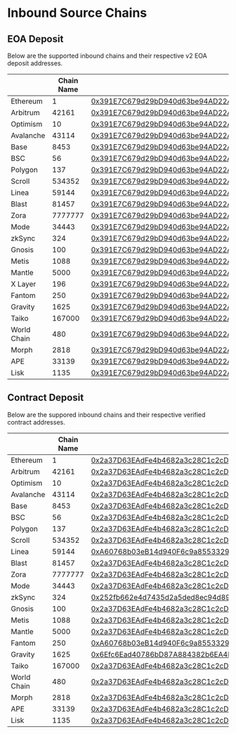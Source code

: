 # Inbound Source Chains

## EOA Deposit

Below are the supported inbound chains and their respective v2 EOA deposit addresses.

| <th className="whitespace-nowrap">Chain Name</th> | <th className="whitespace-nowrap">Native ID</th> | <th className="whitespace-nowrap">Contract Address</th>                                                                          |
| ------------------------------------------------- | ------------------------------------------------ | -------------------------------------------------------------------------------------------------------------------------------- |
| Ethereum                                          | 1                                                | [0x391E7C679d29bD940d63be94AD22A25d25b5A604](https://etherscan.io/address/0x391E7C679d29bD940d63be94AD22A25d25b5A604)            |
| Arbitrum                                          | 42161                                            | [0x391E7C679d29bD940d63be94AD22A25d25b5A604](https://arbiscan.io/address/0x391E7C679d29bD940d63be94AD22A25d25b5A604)             |
| Optimism                                          | 10                                               | [0x391E7C679d29bD940d63be94AD22A25d25b5A604](https://optimistic.etherscan.io/address/0x391E7C679d29bD940d63be94AD22A25d25b5A604) |
| Avalanche                                         | 43114                                            | [0x391E7C679d29bD940d63be94AD22A25d25b5A604](https://snowtrace.io/address/0x391E7C679d29bD940d63be94AD22A25d25b5A604)            |
| Base                                              | 8453                                             | [0x391E7C679d29bD940d63be94AD22A25d25b5A604](https://basescan.org/address/0x391E7C679d29bD940d63be94AD22A25d25b5A604)            |
| BSC                                               | 56                                               | [0x391E7C679d29bD940d63be94AD22A25d25b5A604](https://bscscan.com/address/0x391E7C679d29bD940d63be94AD22A25d25b5A604)             |
| Polygon                                           | 137                                              | [0x391E7C679d29bD940d63be94AD22A25d25b5A604](https://polygonscan.com/address/0x391E7C679d29bD940d63be94AD22A25d25b5A604)         |
| Scroll                                            | 534352                                           | [0x391E7C679d29bD940d63be94AD22A25d25b5A604](https://scrollscan.com/address/0x391E7C679d29bD940d63be94AD22A25d25b5A604)          |
| Linea                                             | 59144                                            | [0x391E7C679d29bD940d63be94AD22A25d25b5A604](https://lineascan.build/address/0x391E7C679d29bD940d63be94AD22A25d25b5A604)         |
| Blast                                             | 81457                                            | [0x391E7C679d29bD940d63be94AD22A25d25b5A604](https://blastscan.io/address/0x391E7C679d29bD940d63be94AD22A25d25b5A604)            |
| Zora                                              | 7777777                                          | [0x391E7C679d29bD940d63be94AD22A25d25b5A604](https://explorer.zora.energy/address/0x391E7C679d29bD940d63be94AD22A25d25b5A604)    |
| Mode                                              | 34443                                            | [0x391E7C679d29bD940d63be94AD22A25d25b5A604](https://modescan.io/address/0x391E7C679d29bD940d63be94AD22A25d25b5A604)             |
| zkSync                                            | 324                                              | [0x391E7C679d29bD940d63be94AD22A25d25b5A604](https://explorer.zksync.io/address/0x391E7C679d29bD940d63be94AD22A25d25b5A604)      |
| Gnosis                                            | 100                                              | [0x391E7C679d29bD940d63be94AD22A25d25b5A604](https://gnosisscan.io/address/0x391E7C679d29bD940d63be94AD22A25d25b5A604)           |
| Metis                                             | 1088                                             | [0x391E7C679d29bD940d63be94AD22A25d25b5A604](https://explorer.metis.io/address/0x391E7C679d29bD940d63be94AD22A25d25b5A604)       |
| Mantle                                            | 5000                                             | [0x391E7C679d29bD940d63be94AD22A25d25b5A604](https://explorer.mantle.xyz/address/0x391E7C679d29bD940d63be94AD22A25d25b5A604)     |
| X Layer                                           | 196                                              | [0x391E7C679d29bD940d63be94AD22A25d25b5A604](https://www.oklink.com/xlayer/address/0x391E7C679d29bD940d63be94AD22A25d25b5A604)   |
| Fantom                                            | 250                                              | [0x391E7C679d29bD940d63be94AD22A25d25b5A604](https://ftmscan.com/address/0x391E7C679d29bD940d63be94AD22A25d25b5A604)             |
| Gravity                                           | 1625                                             | [0x391E7C679d29bD940d63be94AD22A25d25b5A604](https://explorer.gravity.xyz/address/0x391E7C679d29bD940d63be94AD22A25d25b5A604)    |
| Taiko                                             | 167000                                           | [0x391E7C679d29bD940d63be94AD22A25d25b5A604](https://taikoscan.io/address/0x391E7C679d29bD940d63be94AD22A25d25b5A604)            |
| World Chain                                       | 480                                              | [0x391E7C679d29bD940d63be94AD22A25d25b5A604](https://worldchain-mainnet.explorer.alchemy.com/address/0x391E7C679d29bD940d63be94AD22A25d25b5A604)     |
| Morph                                             | 2818                                             | [0x391E7C679d29bD940d63be94AD22A25d25b5A604](https://explorer.morphl2.io/address/0x391E7C679d29bD940d63be94AD22A25d25b5A604)     |
| APE                                               | 33139                                            | [0x391E7C679d29bD940d63be94AD22A25d25b5A604](https://apescan.io/address/0x391E7C679d29bD940d63be94AD22A25d25b5A604)              |
| Lisk                                              | 1135                                             | [0x391E7C679d29bD940d63be94AD22A25d25b5A604](https://blockscout.lisk.com/address/0x391E7C679d29bD940d63be94AD22A25d25b5A604)     |

## Contract Deposit

Below are the suppored inbound chains and their respective verified contract addresses.

| <th className="whitespace-nowrap">Chain Name</th> | <th className="whitespace-nowrap">Native ID</th> | <th className="whitespace-nowrap">Contract Address</th>                                                                          |
| ------------------------------------------------- | ------------------------------------------------ | -------------------------------------------------------------------------------------------------------------------------------- |
| Ethereum                                          | 1                                                | [0x2a37D63EAdFe4b4682a3c28C1c2cD4F109Cc2762](https://etherscan.io/address/0x2a37D63EAdFe4b4682a3c28C1c2cD4F109Cc2762)            |
| Arbitrum                                          | 42161                                            | [0x2a37D63EAdFe4b4682a3c28C1c2cD4F109Cc2762](https://arbiscan.io/address/0x2a37D63EAdFe4b4682a3c28C1c2cD4F109Cc2762)             |
| Optimism                                          | 10                                               | [0x2a37D63EAdFe4b4682a3c28C1c2cD4F109Cc2762](https://optimistic.etherscan.io/address/0x2a37D63EAdFe4b4682a3c28C1c2cD4F109Cc2762) |
| Avalanche                                         | 43114                                            | [0x2a37D63EAdFe4b4682a3c28C1c2cD4F109Cc2762](https://snowtrace.io/address/0x2a37D63EAdFe4b4682a3c28C1c2cD4F109Cc2762)            |
| Base                                              | 8453                                             | [0x2a37D63EAdFe4b4682a3c28C1c2cD4F109Cc2762](https://basescan.org/address/0x2a37D63EAdFe4b4682a3c28C1c2cD4F109Cc2762)            |
| BSC                                               | 56                                               | [0x2a37D63EAdFe4b4682a3c28C1c2cD4F109Cc2762](https://bscscan.com/address/0x2a37D63EAdFe4b4682a3c28C1c2cD4F109Cc2762)             |
| Polygon                                           | 137                                              | [0x2a37D63EAdFe4b4682a3c28C1c2cD4F109Cc2762](https://polygonscan.com/address/0x2a37D63EAdFe4b4682a3c28C1c2cD4F109Cc2762)         |
| Scroll                                            | 534352                                           | [0x2a37D63EAdFe4b4682a3c28C1c2cD4F109Cc2762](https://scrollscan.com/address/0x2a37D63EAdFe4b4682a3c28C1c2cD4F109Cc2762)          |
| Linea                                             | 59144                                            | [0xA60768b03eB14d940F6c9a8553329B7F9037C91b](https://lineascan.build/address/0xA60768b03eB14d940F6c9a8553329B7F9037C91b)         |
| Blast                                             | 81457                                            | [0x2a37D63EAdFe4b4682a3c28C1c2cD4F109Cc2762](https://blastscan.io/address/0x2a37D63EAdFe4b4682a3c28C1c2cD4F109Cc2762)            |
| Zora                                              | 7777777                                          | [0x2a37D63EAdFe4b4682a3c28C1c2cD4F109Cc2762](https://explorer.zora.energy/address/0x2a37D63EAdFe4b4682a3c28C1c2cD4F109Cc2762)    |
| Mode                                              | 34443                                            | [0x2a37D63EAdFe4b4682a3c28C1c2cD4F109Cc2762](https://modescan.io/address/0x2a37D63EAdFe4b4682a3c28C1c2cD4F109Cc2762)             |
| zkSync                                            | 324                                              | [0x252fb662e4d7435d2a5ded8ec94d8932cf76c178](https://explorer.zksync.io/address/0x252fb662e4d7435d2a5ded8ec94d8932cf76c178)      |
| Gnosis                                            | 100                                              | [0x2a37D63EAdFe4b4682a3c28C1c2cD4F109Cc2762](https://gnosisscan.io/address/0x2a37D63EAdFe4b4682a3c28C1c2cD4F109Cc2762)           |
| Metis                                             | 1088                                             | [0x2a37D63EAdFe4b4682a3c28C1c2cD4F109Cc2762](https://explorer.metis.io/address/0x2a37D63EAdFe4b4682a3c28C1c2cD4F109Cc2762)       |
| Mantle                                            | 5000                                             | [0x2a37D63EAdFe4b4682a3c28C1c2cD4F109Cc2762](https://explorer.mantle.xyz/address/0x2a37D63EAdFe4b4682a3c28C1c2cD4F109Cc2762)     |
| Fantom                                            | 250                                              | [0xA60768b03eB14d940F6c9a8553329B7F9037C91b](https://ftmscan.com/address/0xA60768b03eB14d940F6c9a8553329B7F9037C91b)             |
| Gravity                                           | 1625                                             | [0x6Efc6Ead40786bD87A884382b6EA4BcA3C985e99](https://explorer.gravity.xyz/address/0x6Efc6Ead40786bD87A884382b6EA4BcA3C985e99)    |
| Taiko                                             | 167000                                           | [0x2a37D63EAdFe4b4682a3c28C1c2cD4F109Cc2762](https://taikoscan.io/address/0x2a37D63EAdFe4b4682a3c28C1c2cD4F109Cc2762)     |
| World Chain                                       | 480                                              | [0x2a37D63EAdFe4b4682a3c28C1c2cD4F109Cc2762](https://worldchain-mainnet.explorer.alchemy.com/address/0x2a37D63EAdFe4b4682a3c28C1c2cD4F109Cc2762)     |
| Morph                                             | 2818                                             | [0x2a37D63EAdFe4b4682a3c28C1c2cD4F109Cc2762](https://explorer.morphl2.io/address/0x2a37D63EAdFe4b4682a3c28C1c2cD4F109Cc2762)     |
| APE                                               | 33139                                            | [0x2a37D63EAdFe4b4682a3c28C1c2cD4F109Cc2762](https://apescan.io/address/0x2a37D63EAdFe4b4682a3c28C1c2cD4F109Cc2762)              |
| Lisk                                              | 1135                                             | [0x2a37D63EAdFe4b4682a3c28C1c2cD4F109Cc2762](https://blockscout.lisk.com/address/0x2a37D63EAdFe4b4682a3c28C1c2cD4F109Cc2762)     |
